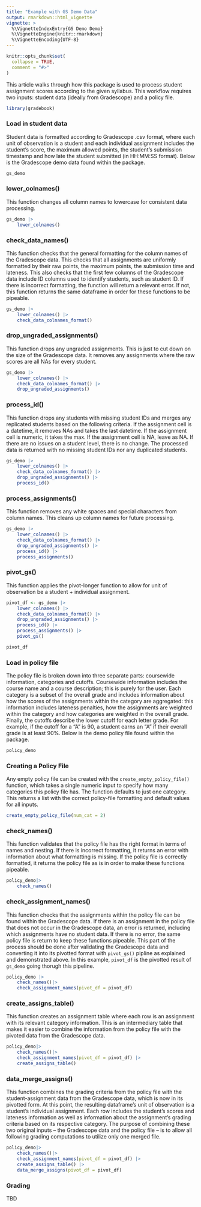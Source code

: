 ```yaml
---
title: "Example with GS Demo Data"
output: rmarkdown::html_vignette
vignette: >
  %\VignetteIndexEntry{GS Demo Demo}
  %\VignetteEngine{knitr::rmarkdown}
  %\VignetteEncoding{UTF-8}
---
```


```r
knitr::opts_chunk$set(
  collapse = TRUE,
  comment = "#>"
)
```

This article walks through how this package is used to process student assignment scores according to the given syllabus. This workflow requires two inputs: student data (ideally from Gradescope) and a policy file.

```r
library(gradebook)
```

### Load in student data

Student data is formatted according to Gradescope .csv format, where each unit of observation is a student and each individual assignment includes the student's score, the maximum allowed points, the student's submission timestamp and how late the student submitted (in HH:MM:SS format). Below is the Gradescope demo data found within the package.

```r
gs_demo
```

### lower_colnames()
This function changes all column names to lowercase for consistent data processing.

```r
gs_demo |>
    lower_colnames()
```

### check_data_names()
This function checks that the general formatting for the column names of the Gradescope data. This checks that all assignments are uniformly formatted by their raw points, the maximum points, the submission time and lateness. This also checks that the first few columns of the Gradescope data include ID columns used to identify students, such as student ID. If there is incorrect formatting, the function will return a relevant error. If not, this function returns the same dataframe in order for these functions to be pipeable.

```r
gs_demo |>
    lower_colnames() |>
    check_data_colnames_format()
```

### drop_ungraded_assignments()
This function drops any ungraded assignments. This is just to cut down on the size of the Gradescope data. It removes any assignments where the raw scores are all NAs for every student.

```r
gs_demo |>
    lower_colnames() |>
    check_data_colnames_format() |>
    drop_ungraded_assignments()
```


### process_id()
This function drops any students with missing student IDs and merges any replicated students based on the following criteria. If the assignment cell is a datetime, it removes NAs and takes the last datetime. If the assignment cell is numeric, it takes the max. If the assignment cell is NA, leave as NA. If there are no issues on a student level, there is no change. The processed data is returned with no missing student IDs nor any duplicated students.

```r
gs_demo |>
    lower_colnames() |>
    check_data_colnames_format() |>
    drop_ungraded_assignments() |>
    process_id()
```

### process_assignments()
This function removes any white spaces and special characters from column names. This cleans up column names for future processing.

```r
gs_demo |>
    lower_colnames() |>
    check_data_colnames_format() |>
    drop_ungraded_assignments() |>
    process_id() |>
    process_assignments()
```

### pivot_gs()
This function applies the pivot-longer function to allow for unit of observation be a student + individual assignment.

```r
pivot_df <- gs_demo |>
    lower_colnames() |>
    check_data_colnames_format() |>
    drop_ungraded_assignments() |>
    process_id() |>
    process_assignments() |>
    pivot_gs()

pivot_df
```

### Load in policy file
The policy file is broken down into three separate parts: coursewide information, categories and cutoffs. Coursewide information includes the course name and a course description; this is purely for the user. Each category is a subset of the overall grade and includes information about how the scores of the assignments within the category are aggregated: this information includes lateness penalties, how the assignments are weighted within the category and how categories are weighted in the overall grade. Finally, the cutoffs describe the lower cutoff for each letter grade. For example, if the cutoff for a "A" is 90, a student earns an "A" if their overall grade is at least 90%. Below is the demo policy file found within the package.

```r
policy_demo
```

### Creating a Policy File
Any empty policy file can be created with the `create_empty_policy_file()` function, which takes a single numeric input to specify how many categories this policy file has. The function defaults to just one category. This returns a list with the correct policy-file formatting and default values for all inputs.

```r
create_empty_policy_file(num_cat = 2)
```


### check_names()
This function validates that the policy file has the right format in terms of names and nesting. If there is incorrect formatting, it returns an error with information about what formatting is missing. If the policy file is correctly formatted, it returns the policy file as is in order to make these functions pipeable.

```r
policy_demo|>
    check_names()
```

### check_assignment_names()
This function checks that the assignments within the policy file can be found within the Gradescope data. If there is an assignment in the policy file that does not occur in the Gradescope data, an error is returned, including which assignments have no student data. If there is no error, the same policy file is return to keep these functions pipeable. This part of the process should be done after validating the Gradescope data and converting it into its pivotted format with `pivot_gs()` pipline as explained and demonstrated above. In this example, `pivot_df` is the pivotted result of `gs_demo` going thorugh this pipeline.

```r
policy_demo |>
    check_names()|>
    check_assignment_names(pivot_df = pivot_df)
```

### create_assigns_table()
This function creates an assignment table where each row is an assignment with its relevant category information. This is an intermediary table that makes it easier to combine the information from the policy file with the pivoted data from the Gradescope data. 

```r
policy_demo|>
    check_names()|>
    check_assignment_names(pivot_df = pivot_df) |>
    create_assigns_table()
```

### data_merge_assigns()
This function combines the grading criteria from the policy file with the student-assignment data from the Gradescope data, which is now in its pivotted form. At this point, the resulting dataframe's unit of observation is a student's individual assignment. Each row includes the student's scores and lateness information as well as information about the assignment's grading criteria based on its respective category. The purpose of combining these two original inputs -- the Gradescope data and the policy file -- is to allow all following grading computations to utilize only one merged file.

```r
policy_demo|>
    check_names()|>
    check_assignment_names(pivot_df = pivot_df) |>
    create_assigns_table() |>
    data_merge_assigns(pivot_df = pivot_df)
```

### Grading
TBD